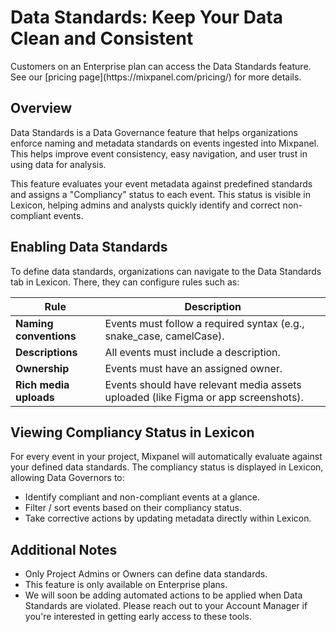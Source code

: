 
# Data Standards: Keep Your Data Clean and Consistent

<Callout type="info">
  Customers on an Enterprise plan can access the Data Standards feature. See our [pricing page](https://mixpanel.com/pricing/) for more details.
</Callout>

## Overview

Data Standards is a Data Governance feature that helps organizations enforce naming and metadata standards on events ingested into Mixpanel. This helps improve event consistency, easy navigation, and user trust in using data for analysis.

This feature evaluates your event metadata against predefined standards and assigns a "Compliancy" status to each event. This status is visible in Lexicon, helping admins and analysts quickly identify and correct non-compliant events.

## Enabling Data Standards

To define data standards, organizations can navigate to the Data Standards tab in Lexicon. There, they can configure rules such as:

| Rule                 | Description |
|----------------------|-------------|
| **Naming conventions** | Events must follow a required syntax (e.g., snake_case, camelCase). |
| **Descriptions**     | All events must include a description. |
| **Ownership**       | Events must have an assigned owner. |
| **Rich media uploads** | Events should have relevant media assets uploaded (like Figma or app screenshots). |
                                                                                                
## Viewing Compliancy Status in Lexicon

For every event in your project, Mixpanel will automatically evaluate against your defined data standards. The compliancy status is displayed in Lexicon, allowing Data Governors to:

- Identify compliant and non-compliant events at a glance.
- Filter / sort events based on their compliancy status.
- Take corrective actions by updating metadata directly within Lexicon.

## Additional Notes

- Only Project Admins or Owners can define data standards.
- This feature is only available on Enterprise plans.
- We will soon be adding automated actions to be applied when Data Standards are violated. Please reach out to your Account Manager if you're interested in getting early access to these tools.
